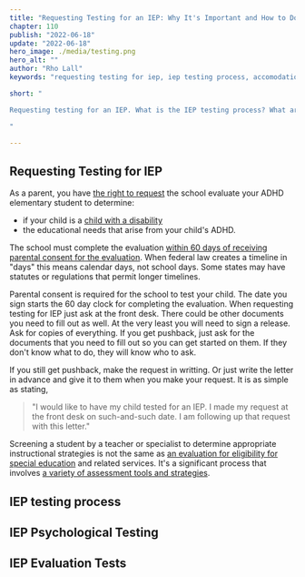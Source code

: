 ```yaml
---
title: "Requesting Testing for an IEP: Why It's Important and How to Do It"
chapter: 110
publish: "2022-06-18"
update: "2022-06-18"
hero_image: ./media/testing.png
hero_alt: ""
author: "Rho Lall"
keywords: "requesting testing for iep, iep testing process, accomodations for adhd, iep psychological testing, iep evaluation tests, accomodations for students with adhd, accommodations for adhd elementary students"

short: "

Requesting testing for an IEP. What is the IEP testing process? What are the tests? Including IEP psychological testing & IEP evaluation tests. How does this relate to securing accomodations for ADHD. 

"

---
```



## Requesting Testing for IEP

As a parent, you have [the right to request](https://sites.ed.gov/idea/statute-chapter-33/subchapter-ii/1414/a/1/B) the school evaluate your ADHD elementary student to determine:
- if your child is a [child with a disability](https://sites.ed.gov/idea/statute-chapter-33/subchapter-i/1401/3)
- the educational needs that arise from your child's ADHD. 

The school must complete the evaluation [within 60 days of receiving parental consent for the evaluation](https://sites.ed.gov/idea/statute-chapter-33/subchapter-ii/1414/a/1/C/i). When federal law creates a timeline in "days" this means calendar days, not school days. Some states may have statutes or regulations that permit longer timelines.

Parental consent is required for the school to test your child. The date you sign starts the 60 day clock for completing the evaluation. When requesting testing for IEP just ask at the front desk. There could be other documents you need to fill out as well. At the very least you will need to sign a release. Ask for copies of everything. If you get pushback, just ask for the documents that you need to fill out so you can get started on them. If they don't know what to do, they will know who to ask.

If you still get pushback, make the request in writting. Or just write the letter in advance and give it to them when you make your request. It is as simple as stating, 
>"I would like to have my child tested for an IEP. I made my request at the front desk on such-and-such date. I am following up that request with this letter."

Screening a student by a teacher or specialist to determine appropriate instructional strategies is not the same as [an evaluation for eligibility for special education](https://sites.ed.gov/idea/statute-chapter-33/subchapter-ii/1414/a/1/E) and related services. It's a significant process that involves [a variety of assessment tools and strategies](https://sites.ed.gov/idea/statute-chapter-33/subchapter-ii/1414/b/2/A).



## IEP testing process



## IEP Psychological Testing

## IEP Evaluation Tests

